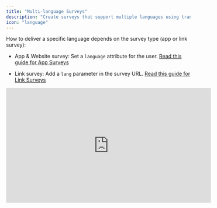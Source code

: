 ```yaml
---
title: "Multi-language Surveys"
description: "Create surveys that support multiple languages using translations. This helps you reach a diverse audience without making separate surveys for each language. It also simplifies survey creation, delivery, and analysis for multilingual audiences."
icon: "language"
---
```


How to deliver a specific language depends on the survey type (app or link survey):

- App & Website survey: Set a `language` attribute for the user. [Read this guide for App Surveys](#app-surveys-configuration)

- Link survey: Add a `lang` parameter in the survey URL. [Read this guide for Link Surveys](#link-surveys-configuration)

<iframe
  width="560"
  height="315"
  src="https://www.youtube-nocookie.com/embed/Vol5zjYIoos?si=bdP2y3uk8-xR0uSD&controls=0"
  title="Formbricks Multi-language Surveys"
  frameborder="0"
  allow="accelerometer; autoplay; clipboard-write; encrypted-media; gyroscope; picture-in-picture"
  allowfullscreen
/>

---

## Creating a Multi-language Survey

- Open the **Survey Languages** page in the Formbricks settings via the top-right menu:

![Formbricks Home](/images/xm-and-surveys/surveys/general-features/multi-language-surveys/survey-languages-from-home.webp)

- Click on the **Edit languages** button, to add a new language to your survey

![Survey Language Settings](/images/xm-and-surveys/surveys/general-features/multi-language-surveys/survey-languague-settings.webp)

- Select the preferred language from the dropdown and assign an identifier Alias. Click the **Add language** button to add the language to your project.

![Add Multiple Languages to your Project](/images/xm-and-surveys/surveys/general-features/multi-language-surveys/add-languages.webp)

You can come back to this page anytime to add more languages or remove existing ones.

- Now, return to the dashboard to create a new survey or edit an existing one.

![Surveys Home](/images/xm-and-surveys/surveys/general-features/multi-language-surveys/surveys-home.webp)

- In the survey editor, scroll down to the **Multiple Languages** section at the bottom and enable the toggle next to it.

![Enable Multi-language for a survey](/images/xm-and-surveys/surveys/general-features/multi-language-surveys/enable-multi-lang.webp)

- Choose a **Default Language** for your survey.

<Note>Changing the default language will reset all the translations you have made for the survey.</Note>

1. Now, add the languages from the dropdown that you want to support in your survey.

![Enable Multi-language for a survey](/images/xm-and-surveys/surveys/general-features/multi-language-surveys/add-language-in-survey.webp)

1. You can now see the survey in the selected language by clicking on the language dropdown in any of the questions.

![Enable Multi-language for a survey](/images/xm-and-surveys/surveys/general-features/multi-language-surveys/see-survey-in-language.webp)

1. You can now translate all survey content, including questions, options, and button placeholders, into the selected language.

![Enable Multi-language for a survey](/images/xm-and-surveys/surveys/general-features/multi-language-surveys/translate-as-per-language.webp)

1. Once you are done, click on the **Publish** button to save the survey.

## App Surveys Configuration

1. After you setup the Formbricks SDK for your user, you can call the `setLanguage` function with the language code. This can be either the ISO identifier or the Alias you set when creating the language. The `language` attribute makes sure that this user only sees surveys with a translation in this specific language available.

```js javascript
Formbricks.setup({
  environmentId: "<environment-id>",
  appUrl: "<app-url>",
});

Formbricks.setLanguage("de"); // ISO identifier or Alias set when creating language
```

<Note>
  If a user has a language assigned, a survey has multi-language activate and it is missing a translation in
  the language of the user, the survey will not be displayed.
</Note>

1. That's it! Now, users with the language attribute set will see the survey in their preferred language. You can start collecting responses in multiple languages and filter them by language on the summary page.

---

## Link Surveys Configuration

For link surveys, the translation delivery is dependent on the `land` URL parameter.

After publishing the survey, just copy the survey link and append the `lang` query parameter with the language alias you have set.

For example, if you have set the alias for French as `fr`, you can share the survey link as

[`https://your-survey-url.com?lang=fr`](https://your-survey-url.com?lang=fr)

Here are two examples:

- English: [https://app.Formbricks.com/s/clptfos2i1pj516pvhxqyu3bn?lang=en](https://app.Formbricks.com/s/clptfos2i1pj516pvhxqyu3bn?lang=en)

- German: [https://app.Formbricks.com/s/clptfos2i1pj516pvhxqyu3bn?lang=de](https://app.Formbricks.com/s/clptfos2i1pj516pvhxqyu3bn?lang=de)

Without the `lang` parameter, Formbricks will show the survey in the default language you have set.

You can now start collecting responses in multiple languages!

**Can’t figure it out?**: [Get help in Github Discussions](https://github.com/formbricks/formbricks/discussions)
